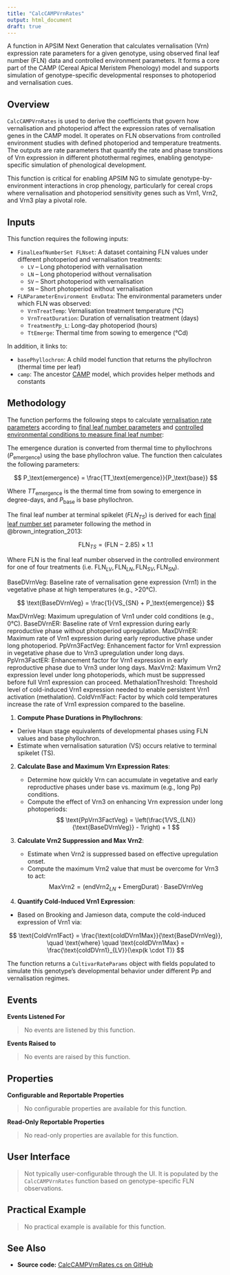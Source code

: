 ```yaml
---
title: "CalcCAMPVrnRates"
output: html_document
draft: true
---
```


A function in APSIM Next Generation that calculates vernalisation (Vrn) expression rate parameters for a given genotype, using observed final leaf number (FLN) data and controlled environment parameters. It forms a core part of the CAMP (Cereal Apical Meristem Phenology) model and supports simulation of genotype-specific developmental responses to photoperiod and vernalisation cues.

## Overview

`CalcCAMPVrnRates` is used to derive the coefficients that govern how vernalisation and photoperiod affect the expression rates of vernalisation genes in the CAMP model. It operates on FLN observations from controlled environment studies with defined photoperiod and temperature treatments. The outputs are rate parameters that quantify the rate and phase transitions of Vrn expression in different photothermal regimes, enabling genotype-specific simulation of phenological development.

This function is critical for enabling APSIM NG to simulate genotype-by-environment interactions in crop phenology, particularly for cereal crops where vernalisation and photoperiod sensitivity genes such as Vrn1, Vrn2, and Vrn3 play a pivotal role.

## Inputs

This function requires the following inputs:

- `FinalLeafNumberSet FLNset`: A dataset containing FLN values under different photoperiod and vernalisation treatments:
  - `LV` – Long photoperiod with vernalisation
  - `LN` – Long photoperiod without vernalisation
  - `SV` – Short photoperiod with vernalisation
  - `SN` – Short photoperiod without vernalisation
- `FLNParameterEnvironment EnvData`: The environmental parameters under which FLN was observed:
  - `VrnTreatTemp`: Vernalisation treatment temperature (°C)
  - `VrnTreatDuration`: Duration of vernalisation treatment (days)
  - `TreatmentPp_L`: Long-day photoperiod (hours)
  - `TtEmerge`: Thermal time from sowing to emergence (°Cd)

In addition, it links to:

- `basePhyllochron`: A child model function that returns the phyllochron (thermal time per leaf)
- `camp`: The ancestor [CAMP](CAMP.qmd) model, which provides helper methods and constants

## Methodology

The function performs the following steps to calculate [vernalisation rate parameters](CultivarRateParams.qmd) according to [final leaf number parameters](FinalLeafNumberSet.qmd) and [controlled environmental conditions to measure final leaf number](FLNParameterEnvironment.qmd):

The emergence duration is converted from thermal time to phyllochrons ($P_\text{emergence}$) using the base phyllochron value. The function then calculates the following parameters:

$$
P_\text{emergence} = \frac{TT_\text{emergence}}{P_\text{base}}
$$

Where $TT_\text{emergence}$ is the thermal time from sowing to emergence in degree-days, and $P_\text{base}$ is base phyllochron.

The final leaf number at terminal spikelet ($FLN_{TS}$) is derived for each [final leaf number set](FinalLeafNumberSet.qmd) parameter following the method in @brown_integration_2013:

$$
\text{FLN}_{TS} = \left( \text{FLN} - 2.85 \right) \times 1.1
$$

Where $\text{FLN}$ is the final leaf number observed in the controlled environment for one of four treatments (i.e. $\text{FLN}_{LV}, \text{FLN}_{LN}, \text{FLN}_{SV}, \text{FLN}_{SN}$).


BaseDVrnVeg: Baseline rate of vernalisation gene expression (Vrn1) in the vegetative phase at high temperatures (e.g., >20°C).

$$
\text{BaseDVrnVeg} = \frac{1}{VS_{SN} + P_\text{emergence}}
$$

MaxDVrnVeg: Maximum upregulation of Vrn1 under cold conditions (e.g., 0°C).
BaseDVrnER: Baseline rate of Vrn1 expression during early reproductive phase without photoperiod upregulation.
MaxDVrnER: Maximum rate of Vrn1 expression during early reproductive phase under long photoperiod.
PpVrn3FactVeg: Enhancement factor for Vrn1 expression in vegetative phase due to Vrn3 upregulation under long days.
PpVrn3FactER: Enhancement factor for Vrn1 expression in early reproductive phase due to Vrn3 under long days.
MaxVrn2: Maximum Vrn2 expression level under long photoperiods, which must be suppressed before full Vrn1 expression can proceed.
MethalationThreshold: Threshold level of cold-induced Vrn1 expression needed to enable persistent Vrn1 activation (methalation).
ColdVrn1Fact: Factor by which cold temperatures increase the rate of Vrn1 expression compared to the baseline.

1. **Compute Phase Durations in Phyllochrons**:

- Derive Haun stage equivalents of developmental phases using FLN values and base phyllochron.
- Estimate when vernalisation saturation (VS) occurs relative to terminal spikelet (TS).

2. **Calculate Base and Maximum Vrn Expression Rates**:

   - Determine how quickly Vrn can accumulate in vegetative and early reproductive phases under base vs. maximum (e.g., long Pp) conditions.
   - Compute the effect of Vrn3 on enhancing Vrn expression under long photoperiods:
     $$
     \text{PpVrn3FactVeg} = \left(\frac{1/VS_{LN}}{\text{BaseDVrnVeg}} - 1\right) + 1
     $$

3. **Calculate Vrn2 Suppression and Max Vrn2**:
   - Estimate when Vrn2 is suppressed based on effective upregulation onset.
   - Compute the maximum Vrn2 value that must be overcome for Vrn3 to act:
$$
\text{MaxVrn2} = (\text{endVrn2}_{LN} + \text{EmergDurat}) \cdot \text{BaseDVrnVeg}
$$

4. **Quantify Cold-Induced Vrn1 Expression**:


- Based on Brooking and Jamieson data, compute the cold-induced expression of Vrn1 via:

$$
\text{ColdVrn1Fact} = \frac{\text{coldDVrn1Max}}{\text{BaseDVrnVeg}}, \quad \text{where} \quad \text{coldDVrn1Max} = \frac{\text{coldDVrn1}_{LV}}{\exp(k \cdot T)}
$$

The function returns a `CultivarRateParams` object with fields populated to simulate this genotype’s developmental behavior under different Pp and vernalisation regimes.

## Events

**Events Listened For**

> No events are listened by this function.

**Events Raised to**

> No events are raised by this function.

## Properties

**Configurable and Reportable Properties**

> No configurable properties are available for this function.

**Read-Only Reportable Properties**

> No read-only properties are available for this function.

## User Interface

> Not typically user-configurable through the UI. It is populated by the `CalcCAMPVrnRates` function based on genotype-specific FLN observations.

## Practical Example

> No practical example is available for this function.

## See Also

* **Source code:** [CalcCAMPVrnRates.cs on GitHub](http://github.com/APSIMInitiative/ApsimX/blob/master/Models/PMF/Phenology/CAMP/CalcCAMPVrnRates.cs)
